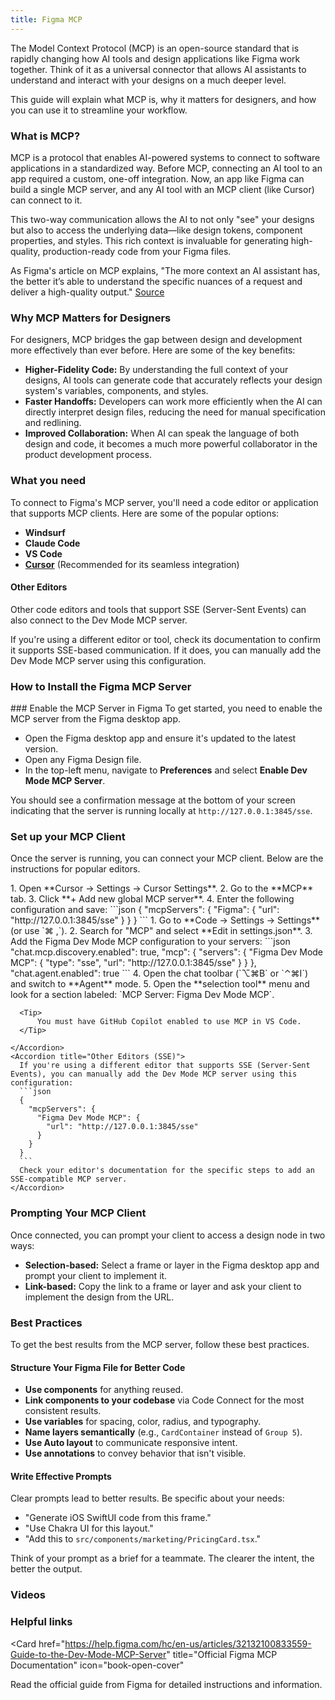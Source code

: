 ```yaml
---
title: Figma MCP
---
```


The Model Context Protocol (MCP) is an open-source standard that is rapidly changing how AI tools and design applications like Figma work together. Think of it as a universal connector that allows AI assistants to understand and interact with your designs on a much deeper level.

This guide will explain what MCP is, why it matters for designers, and how you can use it to streamline your workflow.

### What is MCP?

MCP is a protocol that enables AI-powered systems to connect to software applications in a standardized way. Before MCP, connecting an AI tool to an app required a custom, one-off integration. Now, an app like Figma can build a single MCP server, and any AI tool with an MCP client (like Cursor) can connect to it.

This two-way communication allows the AI to not only "see" your designs but also to access the underlying data—like design tokens, component properties, and styles. This rich context is invaluable for generating high-quality, production-ready code from your Figma files.

As Figma's article on MCP explains, "The more context an AI assistant has, the better it’s able to understand the specific nuances of a request and deliver a high-quality output." [Source](https://www.figma.com/resource-library/what-is-mcp/)

### Why MCP Matters for Designers

For designers, MCP bridges the gap between design and development more effectively than ever before. Here are some of the key benefits:

*   **Higher-Fidelity Code:** By understanding the full context of your designs, AI tools can generate code that accurately reflects your design system's variables, components, and styles.
*   **Faster Handoffs:** Developers can work more efficiently when the AI can directly interpret design files, reducing the need for manual specification and redlining.
*   **Improved Collaboration:** When AI can speak the language of both design and code, it becomes a much more powerful collaborator in the product development process.

### What you need

To connect to Figma's MCP server, you'll need a code editor or application that supports MCP clients. Here are some of the popular options:

- **Windsurf**
- **Claude Code**
- **VS Code**
- **[Cursor](https://www.cursor.com/dashboard)** (Recommended for its seamless integration)

#### Other Editors

Other code editors and tools that support SSE (Server-Sent Events) can also connect to the Dev Mode MCP server.

If you're using a different editor or tool, check its documentation to confirm it supports SSE-based communication. If it does, you can manually add the Dev Mode MCP server using this configuration.

### How to Install the Figma MCP Server

<Steps>
  ### Enable the MCP Server in Figma
  To get started, you need to enable the MCP server from the Figma desktop app.

  - Open the Figma desktop app and ensure it's updated to the latest version.
  - Open any Figma Design file.
  - In the top-left menu, navigate to **Preferences** and select **Enable Dev Mode MCP Server**.

  You should see a confirmation message at the bottom of your screen indicating that the server is running locally at `http://127.0.0.1:3845/sse`.

  ### Set up your MCP Client
  Once the server is running, you can connect your MCP client. Below are the instructions for popular editors.

  <AccordionGroup>
    <Accordion title="Cursor">
      1.  Open **Cursor → Settings → Cursor Settings**.
      2.  Go to the **MCP** tab.
      3.  Click **+ Add new global MCP server**.
      4.  Enter the following configuration and save:
      ```json
      {
        "mcpServers": {
          "Figma": {
            "url": "http://127.0.0.1:3845/sse"
          }
        }
      }
      ```
    </Accordion>
    <Accordion title="VS Code">
      1.  Go to **Code → Settings → Settings** (or use `⌘ ,`).
      2.  Search for "MCP" and select **Edit in settings.json**.
      3.  Add the Figma Dev Mode MCP configuration to your servers:
      ```json
      "chat.mcp.discovery.enabled": true,
      "mcp": {
        "servers": {
          "Figma Dev Mode MCP": {
            "type": "sse",
            "url": "http://127.0.0.1:3845/sse"
          }
        }
      },
      "chat.agent.enabled": true
      ```
      4.  Open the chat toolbar (`⌥⌘B` or `⌃⌘I`) and switch to **Agent** mode.
      5.  Open the **selection tool** menu and look for a section labeled: `MCP Server: Figma Dev Mode MCP`.

      <Tip>
          You must have GitHub Copilot enabled to use MCP in VS Code.
      </Tip>

    </Accordion>
    <Accordion title="Other Editors (SSE)">
      If you're using a different editor that supports SSE (Server-Sent Events), you can manually add the Dev Mode MCP server using this configuration:
      ```json
      {
        "mcpServers": {
          "Figma Dev Mode MCP": {
            "url": "http://127.0.0.1:3845/sse"
          }
        }
      }
      ```
      Check your editor's documentation for the specific steps to add an SSE-compatible MCP server.
    </Accordion>
  </AccordionGroup>

  ### Prompting Your MCP Client
  Once connected, you can prompt your client to access a design node in two ways:

  -   **Selection-based:** Select a frame or layer in the Figma desktop app and prompt your client to implement it.
  -   **Link-based:** Copy the link to a frame or layer and ask your client to implement the design from the URL.

</Steps>

### Best Practices

To get the best results from the MCP server, follow these best practices.

#### Structure Your Figma File for Better Code
- **Use components** for anything reused.
- **Link components to your codebase** via Code Connect for the most consistent results.
- **Use variables** for spacing, color, radius, and typography.
- **Name layers semantically** (e.g., `CardContainer` instead of `Group 5`).
- **Use Auto layout** to communicate responsive intent.
- **Use annotations** to convey behavior that isn't visible.

#### Write Effective Prompts
Clear prompts lead to better results. Be specific about your needs:
- "Generate iOS SwiftUI code from this frame."
- "Use Chakra UI for this layout."
- "Add this to `src/components/marketing/PricingCard.tsx`."

Think of your prompt as a brief for a teammate. The clearer the intent, the better the output.

### Videos

<Youtube videoId="MFGPCYi5du0" />

### Helpful links

<Card
  href="https://help.figma.com/hc/en-us/articles/32132100833559-Guide-to-the-Dev-Mode-MCP-Server"
  title="Official Figma MCP Documentation"
  icon="book-open-cover"
>
  Read the official guide from Figma for detailed instructions and information.
</Card> 